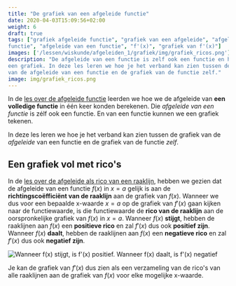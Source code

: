 ```yaml
---
title: "De grafiek van een afgeleide functie"
date: 2020-04-03T15:09:56+02:00
weight: 6
draft: true
tags: ["grafiek afgeleide functie", "grafiek van een afgeleide", "afgeleide
functie", "afgeleide van een functie", "f'(x)", "grafiek van f'(x)"]
images: ['/lessen/wiskunde/afgeleiden_1/grafiek/img/grafiek_ricos.png']
description: "De afgeleide van een functie is zelf ook een functie en heeft dus
een grafiek. In deze les leren we hoe je het verband kan zien tussen de grafiek
van de afgeleide van een functie en de grafiek van de functie zelf."
image: img/grafiek_ricos.png
---
```


In de [les over de afgeleide functie](afgeleide_functie) leerden we hoe we
de afgeleide van **een volledige functie** in één keer konden berekenen. Die
_afgeleide van een functie_ is zélf ook een functie. En van een functie kunnen
we een grafiek tekenen.

In deze les leren we hoe je het verband kan zien tussen de grafiek van de
_afgeleide_ van een functie en de grafiek van de functie _zelf_.

## Een grafiek vol met rico's

In de [les over de afgeleide als rico van een raaklijn](rico_raaklijn),
hebben we gezien dat de afgeleide van een functie $f(x)$ in $x = a$ gelijk is
aan de **richtingscoëfficiënt van de raaklijn** aan de grafiek van $f(x)$.
Wanneer we dus voor een bepaalde x-waarde $x = a$ op de grafiek van $f'(x)$
gaan kijken naar de functiewaarde, is die functiewaarde de **rico van de
raaklijn** aan de oorspronkelijke grafiek van $f(x)$ in $x = a$. Wanneer $f(x)$
**stijgt**, hebben de raaklijnen aan $f(x)$ een **positieve rico** en zal
$f'(x)$ dus ook **positief zijn**. Wanneer $f(x)$ **daalt**, hebben de
raaklijnen aan $f(x)$ een **negatieve rico** en zal $f'(x)$ dus ook **negatief
zijn**.

![Wanneer f(x) stijgt, is f'(x) positief. Wanneer f(x) daalt, is f'(x) negatief](img/grafiek_ricos.png)

Je kan de grafiek van $f'(x)$ dus zien als een verzameling van de rico's van
alle raaklijnen aan de grafiek van $f(x)$ voor elke mogelijke x-waarde.
